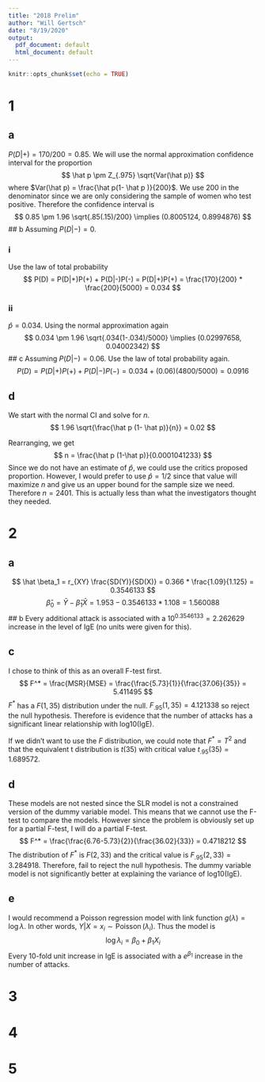 ```yaml
---
title: "2018 Prelim"
author: "Will Gertsch"
date: "8/19/2020"
output:
  pdf_document: default
  html_document: default
---
```


```r
knitr::opts_chunk$set(echo = TRUE)
```

# 1
## a
$P(D|+) = 170/200 = 0.85$. We will use the normal approximation confidence interval for the proportion
$$
\hat p \pm Z_{.975} \sqrt{Var(\hat p)}
$$
where $Var(\hat p) = \frac{\hat p(1- \hat p )}{200}$. We use 200 in the denominator since we are only considering the sample of women who test positive. Therefore the confidence interval is
$$
0.85 \pm 1.96 \sqrt{.85(.15)/200} \implies (0.8005124, 0.8994876)
$$
## b
Assuming $P(D | -) = 0$. 

### i
Use the law of total probability
$$
P(D) = P(D|+)P(+) + P(D|-)P(-) = P(D|+)P(+) = \frac{170}{200} * \frac{200}{5000} = 0.034
$$

### ii
$\hat p = 0.034$. Using the normal approximation again
$$
0.034 \pm 1.96 \sqrt{.034(1-.034)/5000} \implies (0.02997658, 0.04002342)
$$
## c
Assuming $P(D| -) = 0.06$. Use the law of total probability again.
$$
P(D) = P(D|+)P(+) + P(D|-)P(-) = 0.034 + (0.06)(4800/5000) = 0.0916
$$

## d
We start with the normal CI and solve for $n$.
$$
1.96 \sqrt{\frac{\hat p (1- \hat p)}{n}} = 0.02
$$

Rearranging, we get
$$
n = \frac{\hat p (1-\hat p)}{0.0001041233}
$$
Since we  do not have an estimate of $\hat p$, we could  use the critics proposed proportion. However, I would prefer to use $\hat p = 1/2$ since that value will maximize $n$ and give us an upper bound for the sample size we need. Therefore $n = 2401$. This is actually less than what the investigators thought they needed.

# 2
## a
$$
\hat \beta_1 = r_{XY} \frac{SD(Y)}{SD(X)} = 0.366 * \frac{1.09}{1.125} = 0.3546133
$$
$$
\hat \beta_0 = \bar Y - \hat \beta_1 \bar X = 1.953 - 0.3546133*1.108 = 1.560088
$$
## b
Every additional attack is associated with a $10^{0.3546133} = 2.262629$ increase in the level of IgE (no units were given for this).

## c
I chose to think of this as an overall F-test first.
$$
F^* = \frac{MSR}{MSE} = \frac{\frac{5.73}{1}}{\frac{37.06}{35}} = 5.411495
$$
$F^*$ has a $F(1, 35)$ distribution under the null. $F_{.95}(1, 35) = 4.121338$ so reject the null hypothesis. Therefore is evidence that the number of attacks has a significant linear relationship with log10(IgE).

If we didn't want to use the $F$ distribution, we could note that $F^* = T^2$ and that the equivalent t distribution is $t(35)$ with critical value $t_{.95}(35) = 1.689572$.

## d
These models are not nested since the SLR model is not a constrained version of the dummy variable model. This means that we cannot use the F-test to compare the models. However since the problem is obviously set up for a partial F-test, I will do a partial F-test.
$$
F^* = \frac{\frac{6.76-5.73}{2}}{\frac{36.02}{33}} = 0.4718212
$$
The distribution of $F^*$ is $F(2, 33)$ and the critical value is $F_{.95}(2, 33) = 3.284918$. Therefore, fail to reject the null hypothesis. The dummy variable model is not significantly better at explaining the variance of log10(IgE).

## e
I would recommend a Poisson regression model with link function $g(\lambda) = \log \lambda$. In other words, $Y|X=x_i \sim \operatorname{Poisson}(\lambda_i)$. Thus the model is
$$
\log \lambda_i = \beta_0 + \beta_1 X_i
$$
Every 10-fold unit increase in IgE is associated with a $e^{\beta_1}$ increase in the number of attacks. 

# 3

# 4

# 5
